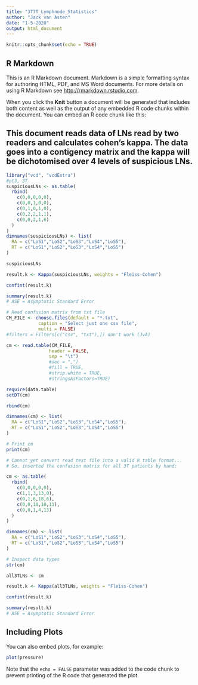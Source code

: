 ```yaml
---
title: "3T7T_Lymphnode_Statistics"
author: "Jack van Asten"
date: "1-5-2020"
output: html_document
---
```


```r
knitr::opts_chunk$set(echo = TRUE)
```
## R Markdown

This is an R Markdown document. Markdown is a simple formatting syntax for authoring HTML, PDF, and MS Word documents. For more details on using R Markdown see <http://rmarkdown.rstudio.com>.

When you click the **Knit** button a document will be generated that includes both content as well as the output of any embedded R code chunks within the document. You can embed an R code chunk like this:

## This document reads data of LNs read by two readers and calculates cohen's kappa. The data goes into a contigency matrix and the kappa will be dichotomised over 4 levels of suspicious LNs.

```r
library("vcd", "vcdExtra")
#pt3, 3T
suspiciousLNs <- as.table(
  rbind(
    c(0,0,0,0,0),
    c(0,0,1,0,0),
    c(0,1,0,1,0),
    c(0,2,2,1,1),
    c(0,0,2,1,6)
  )
)
dimnames(suspiciousLNs) <- list(
  RA = c("LoS1","LoS2","LoS3","LoS4","LoS5"),
  RT = c("LoS1","LoS2","LoS3","LoS4","LoS5")
)

suspiciousLNs

result.k <- Kappa(suspiciousLNs, weights = "Fleiss-Cohen")

confint(result.k)

summary(result.k)
# ASE = Asymptotic Standard Error

```

```r
# Read confusion matrix from txt file
CM_FILE <- choose.files(default = "*.txt",
            caption = "Select just one csv file",
            multi = FALSE)
#filters = Filters[c("csv", "txt"),]) don't work (JvA)

cm <- read.table(CM_FILE, 
                header = FALSE,  
                sep = "\t")
                #dec = ",")
                #fill = TRUE, 
                #strip.white = TRUE, 
                #stringsAsFactors=TRUE)

require(data.table)
setDT(cm)

rbind(cm)

dimnames(cm) <- list(
  RA = c("LoS1","LoS2","LoS3","LoS4","LoS5"),
  RT = c("LoS1","LoS2","LoS3","LoS4","LoS5")
)

# Print cm
print(cm)

```

```r
# Cannot yet convert read text file into a valid R table format...
# So, inserted the confusion matrix for all 3T patients by hand:

cm <- as.table(
  rbind(
    c(0,0,0,0,0),
    c(1,1,3,13,0),
    c(0,1,6,18,6),
    c(0,0,10,10,11),
    c(0,0,1,4,13)
  )
)

dimnames(cm) <- list(
  RA = c("LoS1","LoS2","LoS3","LoS4","LoS5"),
  RT = c("LoS1","LoS2","LoS3","LoS4","LoS5")
)

# Inspect data types
str(cm)

all3TLNs <- cm

result.k <- Kappa(all3TLNs, weights = "Fleiss-Cohen")

confint(result.k)

summary(result.k)
# ASE = Asymptotic Standard Error

```

## Including Plots

You can also embed plots, for example:

```r
plot(pressure)
```

Note that the `echo = FALSE` parameter was added to the code chunk to prevent printing of the R code that generated the plot.
